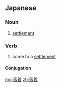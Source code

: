==Japanese==
{{ja-kanjitab|らく|ちゃく|yomi=o}}

===Noun===
{{ja-noun|らくちゃく}}

# [[settlement]]

===Verb===
{{ja-verb-suru|tr=intrans|らくちゃく}}

# come to a [[settlement]]

====Conjugation====
{{ja-suru|らくちゃく}}

[[mg:落着]]
[[zh:落着]]